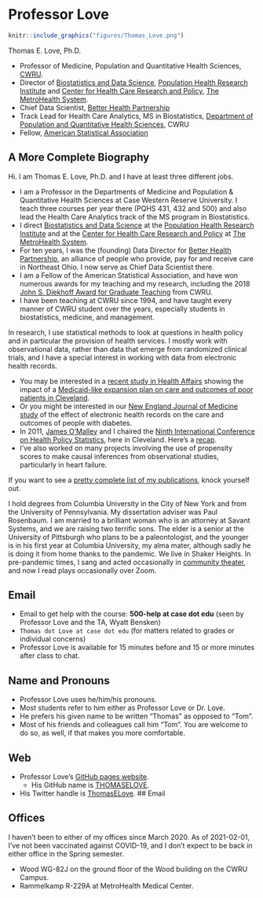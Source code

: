 # Professor Love

```r
knitr::include_graphics("figures/Thomas_Love.png")
```

Thomas E. Love, Ph.D.

- Professor of Medicine, Population and Quantitative Health Sciences, [CWRU](http://case.edu/).
- Director of [Biostatistics and Data Science](https://www.metrohealth.org/population-health-research-institute/biostatistics-and-data-sciences), [Population Health Research Institute](https://www.metrohealth.org/population-health-research-institute) and [Center for Health Care Research and Policy](https://www.metrohealth.org/population-health-research-institute/center-for-health-care-research-and-policy), [The MetroHealth System](https://www.metrohealth.org/).
- Chief Data Scientist, [Better Health Partnership](http://betterhealthpartnership.org/)
- Track Lead for Health Care Analytics, MS in Biostatistics, [Department of Population and Quantitative Health Sciences](http://epbiwww.case.edu/), CWRU
- Fellow, [American Statistical Association](http://www.amstat.org/)

## A More Complete Biography 

Hi. I am Thomas E. Love, Ph.D. and I have at least three different jobs.

- I am a Professor in the Departments of Medicine and Population & Quantitative Health Sciences at Case Western Reserve University. I teach three courses per year there (PQHS 431, 432 and 500) and also lead the Health Care Analytics track of the MS program in Biostatistics.
- I direct [Biostatistics and Data Science](http://chrp.org/biostatistics-evaluation/) at the [Population Health Research Institute](https://www.metrohealth.org/population-health-research-institute) and at the [Center for Health Care Research and Policy](https://www.metrohealth.org/population-health-research-institute/center-for-health-care-research-and-policy) at [The MetroHealth System](https://www.metrohealth.org/).
- For ten years, I was the (founding) Data Director for [Better Health Partnership](http://betterhealthpartnership.org/), an alliance of people who provide, pay for and receive care in Northeast Ohio. I now serve as Chief Data Scientist there.
- I am a Fellow of the American Statistical Association, and have won numerous awards for my teaching and my research, including the 2018 [John S. Diekhoff Award for Graduate Teaching](https://students.case.edu/traditions/awards/diekhoff/) from CWRU.
- I have been teaching at CWRU since 1994, and have taught every manner of CWRU student over the years, especially students in biostatistics, medicine, and management.

In research, I use statistical methods to look at questions in health policy and in particular the provision of health services. I mostly work with observational data, rather than data that emerge from randomized clinical trials, and I have a special interest in working with data from electronic health records.

- You may be interested in a [recent study in Health Affairs](http://content.healthaffairs.org/content/34/7/1121.abstract) showing the impact of a [Medicaid-like expansion plan on care and outcomes of poor patients in Cleveland](http://thedaily.case.edu/new-study-shows-prepared-safety-net-improves-care-saves-money-in-medicaid-expansion-population/).
- Or you might be interested in our [New England Journal of Medicine study](http://www.nejm.org/doi/full/10.1056/NEJMsa1102519) of the effect of electronic health records on the care and outcomes of people with diabetes.
- In 2011, [James O'Malley](http://tdi.dartmouth.edu/faculty/a-james-omalley-phd) and I chaired the [Ninth International Conference on Health Policy Statistics](https://ww2.amstat.org/meetings/ichps/2011/index.cfm?fuseaction=main), here in Cleveland. Here's a [recap](https://link.springer.com/article/10.1007%2Fs10742-012-0096-8). 
- I've also worked on many projects involving the use of propensity scores to make causal inferences from observational studies, particularly in heart failure.

If you want to see a [pretty complete list of my publications](https://www.ncbi.nlm.nih.gov/myncbi/thomas.love.1/bibliography/public/), knock yourself out. 

I hold degrees from Columbia University in the City of New York and from the University of Pennsylvania. My dissertation adviser was Paul Rosenbaum. I am married to a brilliant woman who is an attorney at Savant Systems, and we are raising two terrific sons. The elder is a senior at the University of Pittsburgh who plans to be a paleontologist, and the younger is in his first year at Columbia University, my alma mater, although sadly he is doing it from home thanks to the pandemic. We live in Shaker Heights. In pre-pandemic times, I sang and acted occasionally in [community theater](https://github.com/THOMASELOVE/theater), and now I read plays occasionally over Zoom.

## Email 

- Email to get help with the course: **500-help at case dot edu** (seen by Professor Love and the TA, Wyatt Bensken)
- `Thomas dot Love at case dot edu` (for matters related to grades or individual concerns)
- Professor Love is available for 15 minutes before and 15 or more minutes after class to chat.

## Name and Pronouns 

- Professor Love uses he/him/his pronouns.
- Most students refer to him either as Professor Love or Dr. Love.
- He prefers his given name to be written "Thomas" as opposed to "Tom".
- Most of his friends and colleagues call him "Tom". You are welcome to do so, as well, if that makes you more comfortable.

## Web 

- Professor Love's [GitHub pages website](https://thomaselove.github.io/). 
    + His GitHub name is [THOMASELOVE](https://github.com/thomaselove).
- His Twitter handle is [ThomasELove](https://twitter.com/ThomasELove).
## Email 

## Offices 

I haven't been to either of my offices since March 2020. As of 2021-02-01, I've not been vaccinated against COVID-19, and I don't expect to be back in either office in the Spring semester.

- Wood WG-82J on the ground floor of the Wood building on the CWRU Campus.
- Rammelkamp R-229A at MetroHealth Medical Center.


